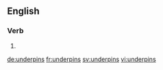 ==English==

===Verb===
{{head|en|verb form}}

# {{en-third-person singular of|underpin}}

[[de:underpins]]
[[fr:underpins]]
[[sv:underpins]]
[[vi:underpins]]